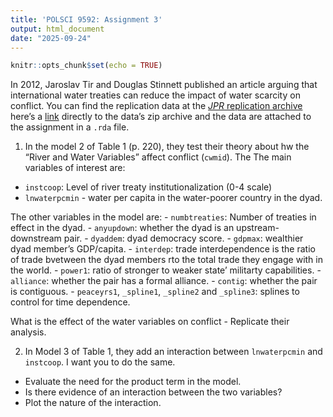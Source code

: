 ```yaml
---
title: 'POLSCI 9592: Assignment 3'
output: html_document
date: "2025-09-24"
---
```


```r
knitr::opts_chunk$set(echo = TRUE)
```

In 2012, Jaroslav Tir and Douglas Stinnett published an article arguing that international water treaties can reduce the impact of water scarcity on conflict.  You can find the replication data at the [_JPR_ replication archive](https://www.prio.org/JPR/Datasets/)  here's a [link](https://files.prio.org/Journals/JPR/2012/49/1/TirAndStinnett49Replication.zip) directly to the data's zip archive and the data are attached to the assignment in a `.rda` file.

1. In the model 2 of Table 1 (p. 220), they test their theory about hw the "River and Water Variables" affect conflict (`cwmid`).  The The main variables of interest are:  
- `instcoop`: Level of river treaty institutionalization (0-4 scale)
- `lnwaterpcmin` - water per capita in the water-poorer country in the dyad. 

The other variables in the model are: 
- `numbtreaties`: Number of treaties in effect in the dyad. 
- `anyupdown`: whether the dyad is an upstream-downstream pair.
- `dyaddem`: dyad democracy score. 
- `gdpmax`: wealthier dyad member's GDP/capita. 
- `interdep`: trade interdependence is the ratio of trade bvetween the dyad members rto the total trade they engage with in the world. 
- `power1`: ratio of stronger to weaker state' militarty capabilities. 
- `alliance`: whether the pair has a formal alliance. 
- `contig`: whether the pair is contiguous.
- `peaceyrs1`, `_spline1`, `_spline2` and `_spline3`: splines to control for time dependence.

What is the effect of the water variables on conflict - Replicate their analysis. 

2. In Model 3 of Table 1, they add an interaction between `lnwaterpcmin` and `instcoop`.  I want you to do the same. 
  - Evaluate the need for the product term in the model.
  - Is there evidence of an interaction between the two variables?
  - Plot the nature of the interaction.  
